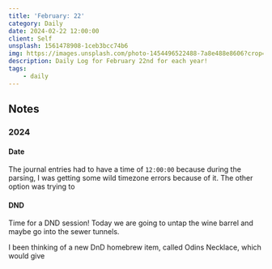 ```yaml
---
title: 'February: 22'
category: Daily
date: 2024-02-22 12:00:00
client: Self
unsplash: 1561478908-1ceb3bcc74b6
img: https://images.unsplash.com/photo-1454496522488-7a8e488e8606?crop=entropy&cs=srgb&fm=jpg&ixid=MnwzNjM5Nzd8MHwxfHJhbmRvbXx8fHx8fHx8fDE2ODE3NDg2ODY&ixlib=rb-4.0.3&q=85
description: Daily Log for February 22nd for each year!
tags:
    - daily
---
```



<MDXJS>

## Notes

</MDXJS>

<MDXJS>

### 2024


<MDXJS>

#### Date

The journal entries had to have a time of `12:00:00` because during the parsing, I was getting some wild timezone errors because of it.
The other option was trying to 

</MDXJS>

<MDXJS>

#### DND

Time for a DND session!
Today we are going to untap the wine barrel and maybe go into the sewer tunnels.

I been thinking of a new DnD homebrew item, called Odins Necklace, which would give 

</MDXJS>

</MDXJS>